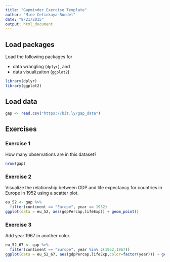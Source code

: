 ```yaml
---
title: "Gapminder Exercise Template"
author: "Mine Cetinkaya-Rundel"
date: "8/21/2015"
output: html_document
---
```


## Load packages

Load the following packages for 

- data wrangling (`dplyr`), and 
- data visualizaiton (`ggplot2`)

```r
library(dplyr)
library(ggplot2)
```

## Load data

```r
gap <- read.csv("https://bit.ly/gap_data")
```

## Exercises

### Exercise 1

How many observations are in this dataset?

```r
nrow(gap)
```

### Exercise 2

Visualize the relationship between GDP and life expectancy for 
countries in Europe in 1952 using a scatter plot.

```r
eu_52 <- gap %>% 
  filter(continent == "Europe", year == 1952)
ggplot(data = eu_52, aes(gdpPercap,lifeExp)) + geom_point()
```

### Exercise 3

Add year 1967 in another color.

```r
eu_52_67 <- gap %>% 
  filter(continent == "Europe", year %in% c(1952,1967))
ggplot(data = eu_52_67, aes(gdpPercap,lifeExp,color=factor(year))) + geom_point()
```

